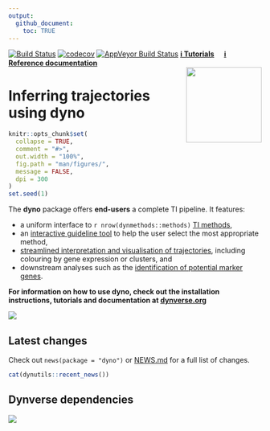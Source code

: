 ```yaml
---
output: 
  github_document:
    toc: TRUE
---
```


<!-- README.md is generated from README.Rmd. Please edit that file -->

[![Build Status](https://travis-ci.org/dynverse/dynplot.svg?branch=master)](https://travis-ci.org/dynverse/dynplot) 
[![codecov](https://codecov.io/gh/dynverse/dyno/branch/master/graph/badge.svg)](https://codecov.io/gh/dynverse/dyno) 
[![AppVeyor Build Status](https://ci.appveyor.com/api/projects/status/github/dynverse/dyno?branch=master&svg=true)](https://ci.appveyor.com/project/dynverse/dyno) 
[**ℹ️ Tutorials**](https://dynverse.org)  &nbsp;  &nbsp; 
[**ℹ️ Reference documentation**](https://dynverse.org/reference) <br><img src="man/figures/dyno.gif" align="right" width="150px" />

# Inferring trajectories using dyno

```r
knitr::opts_chunk$set(
  collapse = TRUE,
  comment = "#>",
  out.width = "100%",
  fig.path = "man/figures/",
  message = FALSE,
  dpi = 300
)
set.seed(1)
```

The **dyno** package offers **end-users** a complete TI pipeline. It features:

* a uniform interface to `r nrow(dynmethods::methods)` [TI methods](https://github.com/dynverse/dynmethods#list-of-included-methods),
* an [interactive guideline tool](https://github.com/dynverse/dyno#selecting-the-most-optimal-ti-methods) to help the user select the most appropriate method, 
* [streamlined interpretation and visualisation of trajectories](https://github.com/dynverse/dyno#plotting-the-trajectory), including colouring by gene expression or clusters, and
* downstream analyses such as the [identification of potential marker genes](https://github.com/dynverse/dyno#predicting-and-visualising-genes-of-interest).

**For information on how to use dyno, check out the installation instructions, tutorials and documentation at [dynverse.org](https://dynverse.org)**

![](man/figures/toolkit.png)

## Latest changes

Check out `news(package = "dyno")` or [NEWS.md](NEWS.md) for a full list of changes.

<!-- This section gets automatically generated from inst/NEWS.md -->

```r
cat(dynutils::recent_news())
```

## Dynverse dependencies

<!-- Generated by "update_dependency_graphs.R" in the main dynverse repo -->
![](man/figures/dependencies.png)
